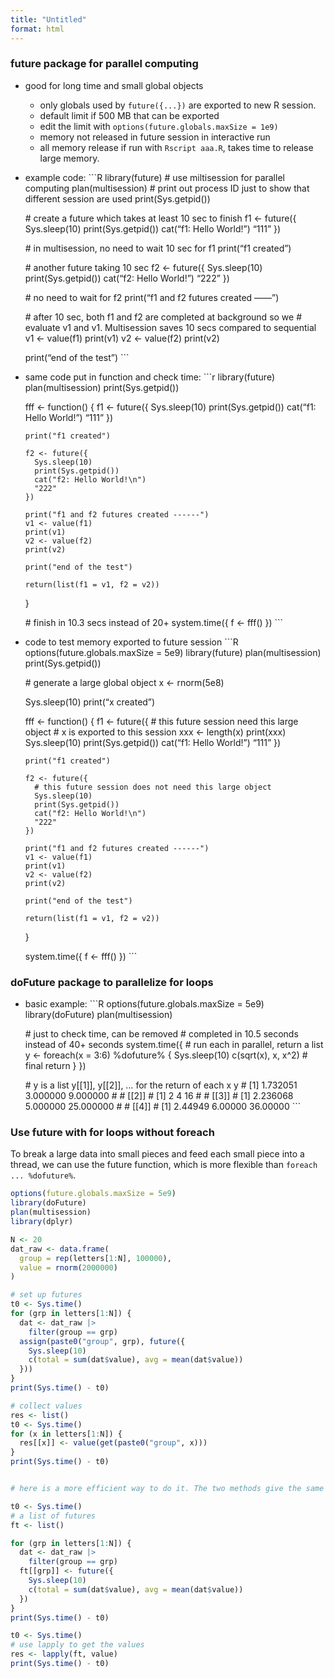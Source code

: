 ```yaml
---
title: "Untitled"
format: html
---
```



### future package for parallel computing

- good for long time and small global objects
    - only globals used by `future({...})` are exported to new R session.
    - default limit if 500 MB that can be exported
    - edit the limit with `options(future.globals.maxSize = 1e9)`
    - memory not released in future session in interactive run
    - all memory release if run with `Rscript aaa.R`, takes time to release large memory.

- example code:
    ```R
    library(future)
    # use miltisession for parallel computing
    plan(multisession)
    # print out process ID just to show that different session are used
    print(Sys.getpid())

    # create a future which takes at least 10 sec to finish
    f1 <- future({
      Sys.sleep(10)
      print(Sys.getpid())
      cat("f1: Hello World!\n")
      "111"
    })

    # in multisession, no need to wait 10 sec for f1
    print("f1 created")

    # another future taking 10 sec
    f2 <- future({
      Sys.sleep(10)
      print(Sys.getpid())
      cat("f2: Hello World!\n")
      "222"
    })

    # no need to wait for f2
    print("f1 and f2 futures created ------")
    
    # after 10 sec, both f1 and f2 are completed at background so we
    # evaluate v1 and v1. Multisession saves 10 secs compared to sequential
    v1 <- value(f1)
    print(v1)
    v2 <- value(f2)
    print(v2)

    print("end of the test")
    ```
    
- same code put in function and check time:
    ```r
    library(future)
    plan(multisession)
    print(Sys.getpid())

    fff <- function() {
      f1 <- future({
        Sys.sleep(10)
        print(Sys.getpid())
        cat("f1: Hello World!\n")
        "111"
      })

      print("f1 created")

      f2 <- future({
        Sys.sleep(10)
        print(Sys.getpid())
        cat("f2: Hello World!\n")
        "222"
      })

      print("f1 and f2 futures created ------")
      v1 <- value(f1)
      print(v1)
      v2 <- value(f2)
      print(v2)

      print("end of the test")

      return(list(f1 = v1, f2 = v2))
    }

    # finish in 10.3 secs instead of 20+
    system.time({
      f <- fff()
    })
    ```
    
- code to test memory exported to future session
    ```R
    options(future.globals.maxSize = 5e9)
    library(future)
    plan(multisession)
    print(Sys.getpid())

    # generate a large global object
    x <- rnorm(5e8)

    Sys.sleep(10)
    print("x created")

    fff <- function() {
      f1 <- future({
        # this future session need this large object
        # x is exported to this session
        xxx <- length(x)
        print(xxx)
        Sys.sleep(10)
        print(Sys.getpid())
        cat("f1: Hello World!\n")
        "111"
      })

      print("f1 created")

      f2 <- future({
        # this future session does not need this large object
        Sys.sleep(10)
        print(Sys.getpid())
        cat("f2: Hello World!\n")
        "222"
      })

      print("f1 and f2 futures created ------")
      v1 <- value(f1)
      print(v1)
      v2 <- value(f2)
      print(v2)

      print("end of the test")

      return(list(f1 = v1, f2 = v2))
    }

    system.time({
      f <- fff()
    })
    ```
    
    
### doFuture package to parallelize for loops

- basic example:
    ```R
    options(future.globals.maxSize = 5e9)
    library(doFuture)
    plan(multisession)


    # just to check time, can be removed
    # completed in 10.5 seconds instead of 40+ seconds
    system.time({
      # run each in parallel, return a list
      y <- foreach(x = 3:6) %dofuture% {
        Sys.sleep(10)
        c(sqrt(x), x, x^2)  # final return
      }
    })

    # y is a list y[[1]], y[[2]], ... for the return of each x
    y
        # [1] 1.732051 3.000000 9.000000
        #
        # [[2]]
        # [1]  2  4 16
        #
        # [[3]]
        # [1]  2.236068  5.000000 25.000000
        # 
        # [[4]]
        # [1]  2.44949  6.00000 36.00000
    ```


### Use future with for loops without foreach

To break a large data into small pieces and feed each small piece into a thread, we can use the future function, which is more flexible than `foreach ... %dofuture%`. 

```R
options(future.globals.maxSize = 5e9)
library(doFuture)
plan(multisession)
library(dplyr)

N <- 20
dat_raw <- data.frame(
  group = rep(letters[1:N], 100000),
  value = rnorm(2000000)
)

# set up futures
t0 <- Sys.time()
for (grp in letters[1:N]) {
  dat <- dat_raw |>
    filter(group == grp)
  assign(paste0("group", grp), future({
    Sys.sleep(10)
    c(total = sum(dat$value), avg = mean(dat$value))
  }))
}
print(Sys.time() - t0)

# collect values
res <- list()
t0 <- Sys.time()
for (x in letters[1:N]) {
  res[[x]] <- value(get(paste0("group", x)))
}
print(Sys.time() - t0)


# here is a more efficient way to do it. The two methods give the same results.

t0 <- Sys.time()
# a list of futures
ft <- list()

for (grp in letters[1:N]) {
  dat <- dat_raw |>
    filter(group == grp)
  ft[[grp]] <- future({
    Sys.sleep(10)
    c(total = sum(dat$value), avg = mean(dat$value))
  })
}
print(Sys.time() - t0)

t0 <- Sys.time()
# use lapply to get the values
res <- lapply(ft, value)
print(Sys.time() - t0)
```

